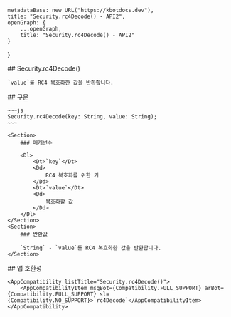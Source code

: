 
    metadataBase: new URL("https://kbotdocs.dev"),
    title: "Security.rc4Decode() - API2",
    openGraph: {
        ...openGraph,
        title: "Security.rc4Decode() - API2"
    }
}

<Section>
    ## Security.rc4Decode()

    `value`를 RC4 복호화한 값을 반환합니다.
</Section>
<Section>
    ## 구문

    ~~~js
    Security.rc4Decode(key: String, value: String);
    ~~~

    <Section>
        ### 매개변수

        <Dl>
            <Dt>`key`</Dt>
            <Dd>
                RC4 복호화를 위한 키
            </Dd>
            <Dt>`value`</Dt>
            <Dd>
                복호화할 값
            </Dd>
        </Dl>
    </Section>
    <Section>
        ### 반환값

        `String` - `value`를 RC4 복호화한 값을 반환합니다.
    </Section>
</Section>
<Section>
    ## 앱 호환성

    <AppCompatibility listTitle="Security.rc4Decode()">
        <AppCompatibilityItem msgBot={Compatibility.FULL_SUPPORT} arBot={Compatibility.FULL_SUPPORT} sl={Compatibility.NO_SUPPORT}>`rc4Decode`</AppCompatibilityItem>
    </AppCompatibility>
</Section>